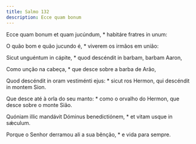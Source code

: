 ```yaml
---
title: Salmo 132
description: Ecce quam bonum
---
```


<div class="side-by-side not-content">

Ecce quam bonum et quam jucúndum, * habitáre fratres in unum:

O quão bom e quão jucundo é, * viverem os irmãos em união:

Sicut unguéntum in cápite, * quod descéndit in barbam, barbam Aaron,

Como unção na cabeça, * que desce sobre a barba de Arão,

Quod descéndit in oram vestiménti ejus: * sicut ros Hermon, qui descéndit in
    montem Sion.

Que desce até à orla do seu manto: * como o orvalho do Hermon, que desce
    sobre o monte Sião.

Quóniam illic mandávit Dóminus benedictiónem, * et vitam usque in sǽculum.

Porque o Senhor derramou ali a sua bênção, * e vida para sempre.

</div>
